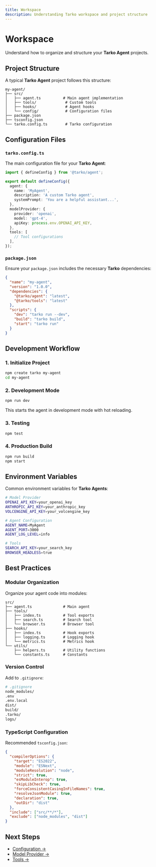 ```yaml
---
title: Workspace
description: Understanding Tarko workspace and project structure
---
```


# Workspace

Understand how to organize and structure your **Tarko Agent** projects.

## Project Structure

A typical **Tarko Agent** project follows this structure:

```
my-agent/
├── src/
│   ├── agent.ts          # Main agent implementation
│   ├── tools/             # Custom tools
│   ├── hooks/             # Agent hooks
│   └── config/            # Configuration files
├── package.json
├── tsconfig.json
└── tarko.config.ts        # Tarko configuration
```

## Configuration Files

### `tarko.config.ts`

The main configuration file for your **Tarko Agent**:

```typescript
import { defineConfig } from '@tarko/agent';

export default defineConfig({
  agent: {
    name: 'MyAgent',
    description: 'A custom Tarko agent',
    systemPrompt: 'You are a helpful assistant...',
  },
  modelProvider: {
    provider: 'openai',
    model: 'gpt-4',
    apiKey: process.env.OPENAI_API_KEY,
  },
  tools: [
    // Tool configurations
  ],
});
```

### `package.json`

Ensure your `package.json` includes the necessary **Tarko** dependencies:

```json
{
  "name": "my-agent",
  "version": "1.0.0",
  "dependencies": {
    "@tarko/agent": "latest",
    "@tarko/tools": "latest"
  },
  "scripts": {
    "dev": "tarko run --dev",
    "build": "tarko build",
    "start": "tarko run"
  }
}
```

## Development Workflow

### 1. Initialize Project

```bash
npm create tarko my-agent
cd my-agent
```

### 2. Development Mode

```bash
npm run dev
```

This starts the agent in development mode with hot reloading.

### 3. Testing

```bash
npm test
```

### 4. Production Build

```bash
npm run build
npm start
```

## Environment Variables

Common environment variables for **Tarko Agents**:

```bash
# Model Provider
OPENAI_API_KEY=your_openai_key
ANTHROPIC_API_KEY=your_anthropic_key
VOLCENGINE_API_KEY=your_volcengine_key

# Agent Configuration
AGENT_NAME=MyAgent
AGENT_PORT=3000
AGENT_LOG_LEVEL=info

# Tools
SEARCH_API_KEY=your_search_key
BROWSER_HEADLESS=true
```

## Best Practices

### Modular Organization

Organize your agent code into modules:

```
src/
├── agent.ts              # Main agent
├── tools/
│   ├── index.ts          # Tool exports
│   ├── search.ts         # Search tool
│   └── browser.ts        # Browser tool
├── hooks/
│   ├── index.ts          # Hook exports
│   ├── logging.ts        # Logging hook
│   └── metrics.ts        # Metrics hook
└── utils/
    ├── helpers.ts        # Utility functions
    └── constants.ts      # Constants
```

### Version Control

Add to `.gitignore`:

```bash
# .gitignore
node_modules/
.env
.env.local
dist/
build/
.tarko/
logs/
```

### TypeScript Configuration

Recommended `tsconfig.json`:

```json
{
  "compilerOptions": {
    "target": "ES2022",
    "module": "ESNext",
    "moduleResolution": "node",
    "strict": true,
    "esModuleInterop": true,
    "skipLibCheck": true,
    "forceConsistentCasingInFileNames": true,
    "resolveJsonModule": true,
    "declaration": true,
    "outDir": "dist"
  },
  "include": ["src/**/*"],
  "exclude": ["node_modules", "dist"]
}
```

## Next Steps

- [Configuration →](/guide/basic/configuration)
- [Model Provider →](/guide/basic/model-provider)
- [Tools →](/guide/basic/tools)
